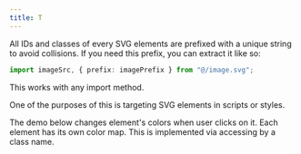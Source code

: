 ```yaml
---
title: T
---
```


All IDs and classes of every SVG elements are prefixed with a unique string to avoid collisions.
If you need this prefix, you can extract it like so:

```ts
import imageSrc, { prefix: imagePrefix } from "@/image.svg";
```

This works with any import method.

One of the purposes of this is targeting SVG elements in scripts or styles.

The demo below changes element's colors when user clicks on it. Each element has its own color map.
This is implemented via accessing by a class name.
